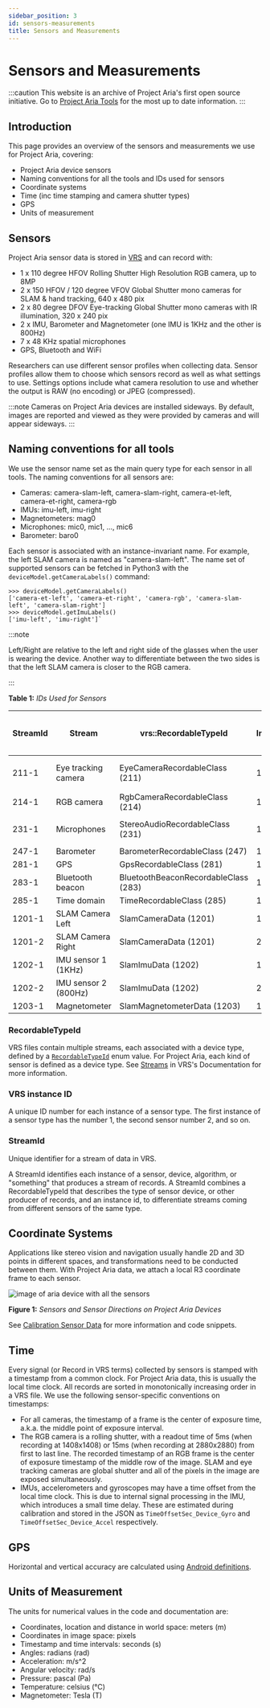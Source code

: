 ```yaml
---
sidebar_position: 3
id: sensors-measurements
title: Sensors and Measurements
---
```


# Sensors and Measurements

:::caution
This website is an archive of Project Aria's first open source initiative. Go to [Project Aria Tools](https://facebookresearch.github.io/projectaria_tools/docs/intro) for the most up to date information.
:::

## Introduction
This page provides an overview of the sensors and measurements we use for Project Aria, covering:

* Project Aria device sensors
* Naming conventions for all the tools and IDs used for sensors
* Coordinate systems
* Time (inc time stamping and camera shutter types)
* GPS
* Units of measurement


## Sensors

Project Aria sensor data is stored in [VRS](https://facebookresearch.github.io/vrs/docs/Overview) and can record with:

* 1 x 110 degree HFOV Rolling Shutter High Resolution RGB camera, up to 8MP
* 2 x 150 HFOV / 120 degree VFOV Global Shutter mono cameras for SLAM & hand tracking, 640 x 480 pix
* 2 x 80 degree DFOV Eye-tracking Global Shutter mono cameras with IR illumination, 320 x 240 pix
* 2 x IMU, Barometer and Magnetometer (one IMU is 1KHz and the other is 800Hz)
* 7 x 48 KHz spatial microphones
* GPS, Bluetooth and WiFi

Researchers can use different sensor profiles when collecting data. Sensor profiles allow them to choose which sensors record as well as what settings to use. Settings options include what camera resolution to use and whether the output is RAW (no encoding) or JPEG (compressed).

:::note
Cameras on Project Aria devices are installed sideways. By default, images are reported and viewed as they were provided by cameras and will appear sideways.
:::


## Naming conventions for all tools

We use the sensor name set as the main query type for each sensor in all tools. The naming conventions for all sensors are:

* Cameras: camera-slam-left, camera-slam-right, camera-et-left, camera-et-right, camera-rgb
* IMUs: imu-left, imu-right
* Magnetometers: mag0
* Microphones: mic0, mic1, ..., mic6
* Barometer: baro0

Each sensor is associated with an instance-invariant name. For example, the left SLAM camera is named as "camera-slam-left". The name set of supported sensors can be fetched in Python3 with the `deviceModel.getCameraLabels()` command:

```
>>> deviceModel.getCameraLabels()
['camera-et-left', 'camera-et-right', 'camera-rgb', 'camera-slam-left', 'camera-slam-right']
>>> deviceModel.getImuLabels()
['imu-left', 'imu-right']`
```


:::note

Left/Right are relative to the left and right side of the glasses when the user is wearing the device. Another way to differentiate between the two sides is that the left SLAM camera is closer to the RGB camera.

:::


**Table 1:** *IDs Used for Sensors*

|StreamId |Stream |vrs::RecordableTypeId |VRS Instance ID |Calibration labels for coordinate transform |DataProvider API |
|--- |--- |--- |--- |--- |--- |
|211-1 |Eye tracking camera |EyeCameraRecordableClass (211) |1 |`camera-et-left` `camera-et-right` |getEyeCameraPlayer() |
|214-1 |RGB camera |RgbCameraRecordableClass (214) |1 |`camera-rgb` |getRgbCameraPlayer() |
|231-1 |Microphones |StereoAudioRecordableClass (231) |1 |`mic0`, `mic1`, `mic2`, ..., `mic6` |getAudioPlayer() |
|247-1 |Barometer |BarometerRecordableClass (247) |1 |`baro0` |getBarometerPlayer() |
|281-1 |GPS |GpsRecordableClass (281) |1 | |getGpsPlayer() |
|283-1 |Bluetooth beacon |BluetoothBeaconRecordableClass (283) |1 | |getBluetoothBeaconPlayer() |
|285-1 |Time domain |TimeRecordableClass (285) |1 | |getTimeSyncPlayer() |
|1201-1 |SLAM Camera Left |SlamCameraData (1201) |1 |`camera-slam-left` |getSlamLeftCameraPlayer() |
|1201-2 |SLAM Camera Right |SlamCameraData (1201) |2 |`camera-slam-right` |getSlamRightCameraPlayer() |
|1202-1 |IMU sensor 1 (1KHz) |SlamImuData (1202) |1 |`imu-right` |getImuRightPlayer() |
|1202-2 |IMU sensor 2 (800Hz) |SlamImuData (1202) |2 |`imu-left` |getImuLeftPlayer() |
|1203-1 |Magnetometer |SlamMagnetometerData (1203) |1 |`mag0` |getMagnetometerPlayer() |


### RecordableTypeId

VRS files contain multiple streams, each associated with a device type, defined by a [`RecordableTypeId`](https://github.com/facebookresearch/vrs/blob/main/vrs/StreamId.h) enum value. For Project Aria, each kind of sensor is defined as a device type. See [Streams](https://facebookresearch.github.io/vrs/docs/FileStructure#streams) in VRS's Documentation for more information.

### VRS instance ID

A unique ID number for each instance of a sensor type. The first instance of a sensor type has the number 1, the second sensor number 2, and so on.

### StreamId

Unique identifier for a stream of data in VRS.

A StreamId identifies each instance of a sensor, device, algorithm, or "something" that produces a stream of records. A StreamId combines a RecordableTypeId that describes the type of sensor device, or other producer of records, and an instance id, to differentiate streams coming from different sensors of the same type.

## Coordinate Systems

Applications like stereo vision and navigation usually handle 2D and 3D points in different spaces, and transformations need to be conducted between them. With Project Aria data, we attach a local R3 coordinate frame to each sensor.


![image of aria device with all the sensors](/img/docs/aria_ref_frames_all_black.png)

**Figure 1:** *Sensors and Sensor Directions on Project Aria Devices*

See [Calibration Sensor Data](/howto/calibration.mdx) for more information and code snippets.

## Time

Every signal (or Record in VRS terms) collected by sensors is stamped with a timestamp from a common clock. For Project Aria data, this is usually the local time clock. All records are sorted in monotonically increasing order in a VRS file. We use the following sensor-specific conventions on timestamps:

* For all cameras, the timestamp of a frame is the center of exposure time, a.k.a. the middle point of exposure interval.
* The RGB camera is a rolling shutter, with a readout time of 5ms (when recording at 1408x1408) or 15ms (when recording at 2880x2880) from first to last line. The recorded timestamp of an RGB frame is the center of exposure timestamp of the middle row of the image. SLAM and eye tracking cameras are global shutter and all of the pixels in the image are exposed simultaneously.
* IMUs, accelerometers and gyroscopes may have a time offset from the local time clock. This is due to internal signal processing in the IMU, which introduces a small time delay. These are estimated during calibration and stored in the JSON as `TimeOffsetSec_Device_Gyro` and `TimeOffsetSec_Device_Accel` respectively.

## GPS
Horizontal and vertical accuracy are calculated using [Android definitions](https://developer.android.com/reference/android/location/Location#getAccuracy).

## Units of Measurement

The units for numerical values in the code and documentation are:


* Coordinates, location and distance in world space: meters (m)
* Coordinates in image space: pixels
* Timestamp and time intervals: seconds (s)
* Angles: radians (rad)
* Acceleration: m/s^2
* Angular velocity: rad/s
* Pressure: pascal (Pa)
* Temperature: celsius (°C)
* Magnetometer: Tesla (T)
